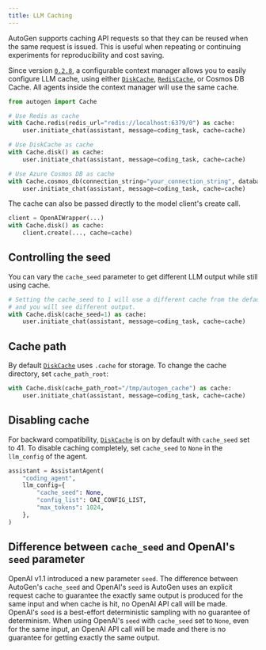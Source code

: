 ```yaml
---
title: LLM Caching
---
```



AutoGen supports caching API requests so that they can be reused when the same request is issued. This is useful when repeating or continuing experiments for reproducibility and cost saving.

Since version [`0.2.8`](https://github.com/ag2ai/ag2/releases/tag/v0.2.8), a configurable context manager allows you to easily
configure LLM cache, using either [`DiskCache`](/docs/reference/cache/disk_cache#diskcache), [`RedisCache`](/docs/reference/cache/redis_cache#rediscache), or Cosmos DB Cache. All agents inside the context manager will use the same cache.

```python
from autogen import Cache

# Use Redis as cache
with Cache.redis(redis_url="redis://localhost:6379/0") as cache:
    user.initiate_chat(assistant, message=coding_task, cache=cache)

# Use DiskCache as cache
with Cache.disk() as cache:
    user.initiate_chat(assistant, message=coding_task, cache=cache)

# Use Azure Cosmos DB as cache
with Cache.cosmos_db(connection_string="your_connection_string", database_id="your_database_id", container_id="your_container_id") as cache:
    user.initiate_chat(assistant, message=coding_task, cache=cache)

```

The cache can also be passed directly to the model client's create call.

```python
client = OpenAIWrapper(...)
with Cache.disk() as cache:
    client.create(..., cache=cache)
```

## Controlling the seed

You can vary the `cache_seed` parameter to get different LLM output while
still using cache.

```python
# Setting the cache_seed to 1 will use a different cache from the default one
# and you will see different output.
with Cache.disk(cache_seed=1) as cache:
    user.initiate_chat(assistant, message=coding_task, cache=cache)
```

## Cache path

By default [`DiskCache`](/docs/reference/cache/disk_cache#diskcache) uses `.cache` for storage. To change the cache directory,
set `cache_path_root`:

```python
with Cache.disk(cache_path_root="/tmp/autogen_cache") as cache:
    user.initiate_chat(assistant, message=coding_task, cache=cache)
```

## Disabling cache

For backward compatibility, [`DiskCache`](/docs/reference/cache/disk_cache#diskcache) is on by default with `cache_seed` set to 41.
To disable caching completely, set `cache_seed` to `None` in the `llm_config` of the agent.

```python
assistant = AssistantAgent(
    "coding_agent",
    llm_config={
        "cache_seed": None,
        "config_list": OAI_CONFIG_LIST,
        "max_tokens": 1024,
    },
)
```

## Difference between `cache_seed` and OpenAI's `seed` parameter

OpenAI v1.1 introduced a new parameter `seed`. The difference between AutoGen's `cache_seed` and OpenAI's `seed` is AutoGen uses an explicit request cache to guarantee the exactly same output is produced for the same input and when cache is hit, no OpenAI API call will be made. OpenAI's `seed` is a best-effort deterministic sampling with no guarantee of determinism. When using OpenAI's `seed` with `cache_seed` set to `None`, even for the same input, an OpenAI API call will be made and there is no guarantee for getting exactly the same output.
